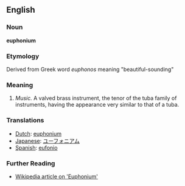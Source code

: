 ==English==

===Noun===
'''euphonium'''

===Etymology===
Derived from Greek word ''euphonos'' meaning "beautiful-sounding" 

===Meaning===

#''Music.'' A valved brass instrument, the tenor of the tuba family of instruments, having the appearance very similar to that of a tuba.

===Translations===
*[[Dutch]]: [[euphonium]]
*[[Japanese]]: [[ユーフォニアム]]
*[[Spanish]]: [[eufonio]]

===Further Reading===
*[http://en.wikipedia.org/wiki/Euphonium Wikipedia article on 'Euphonium']